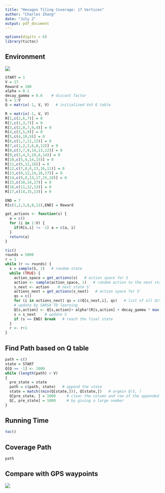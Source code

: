 ```yaml
---
title: "Hexagon Tiling Coverage: 17 Vertices"
author: "Charles Zhang"
date: "July 2"
output: pdf_document
---
```


```r
options(digits = 6)
library(tictoc)
```

## Environment

![](/Users/apple/Desktop/UAV_Coverage/Pictures/17hexagons.png)

```r
START = 1
V = 17
Reward = 100
alpha = 0.1
decay_gamma = 0.6    # discont factor
S = 1:V    
Q = matrix(-1, V, V)   # initialized VxV Q table
```

```r
R = matrix(-1, V, V)
R[1,c(2,6,7)] = 0
R[2,c(1,3,7)] = 0
R[3,c(2,8,7,9,4)] = 0
R[4,c(3,5,9)] = 0
R[5,c(4,10,9)] = 0
R[6,c(1,7,11,12)] = 0
R[7,c(1,2,3,6,8,12)] = 0
R[8,c(3,7,9,14,13,12)] = 0
R[9,c(3,4,5,10,8,14)] = 0
R[10,c(5,9,14,15)] = 0
R[11,c(6,12,16)] = 0
R[12,c(7,8,6,13,16,11)] = 0
R[13,c(8,12,14,16,17)] = 0
R[14,c(9,8,13,17,15,10)] = 0
R[15,c(10,14,17)] = 0
R[16,c(11,12,13)] = 0
R[17,c(14,15,13)] = 0

END = 7
R[c(1,2,3,6,8,12),END] = Reward
```

```r
get_actions <- function(s) {
  a = c()
  for (i in 1:V) {
    if(R[s,i] != -1) a = c(a, i)
  }
  return(a)
}
```

```r
tic()
rounds = 5000
r = 1
while (r <= rounds) {
  s = sample(S, 1)   # random state
  while (TRUE) {
    action_space = get_actions(s)   # action space for S
    action <- sample(action_space, 1)   # random action to the next state
    s_next <- action    # next state S'
    actions_next = get_actions(s_next)   # action space for S'
    qs = c()
    for (i in actions_next) qs = c(Q[s_next,i], qs)   # list of all Q(S',a')
    # update by SARSA TD learning
    Q[s,action] <- Q[s,action]+ alpha*(R[s,action] + decay_gamma * max(qs)-Q[s,action])   
    s = s_next    # update S
    if (s == END) break   # reach the final state
  }
  r <- r+1
}

```

## Find Path based on Q table

```r
path = c()
state = START
Q[Q == -1] <- 1000
while (length(path) < V)
{
  pre_state = state
  path = c(path, state)   # append the state
  state = match((min(Q[state,])), Q[state,])   # argmin Q(S, )
  Q[pre_state, ] = 1000     # clear the column and row of the appended state 
  Q[, pre_state] = 1000     # by giving a large number
}

```

## Running Time

```r
toc()
```

## Coverage Path

```r
path
```

## Compare with GPS waypoints

![](/Users/apple/Desktop/UAV_Coverage/Get_Path/GPS waypoints/coord_1.png)



